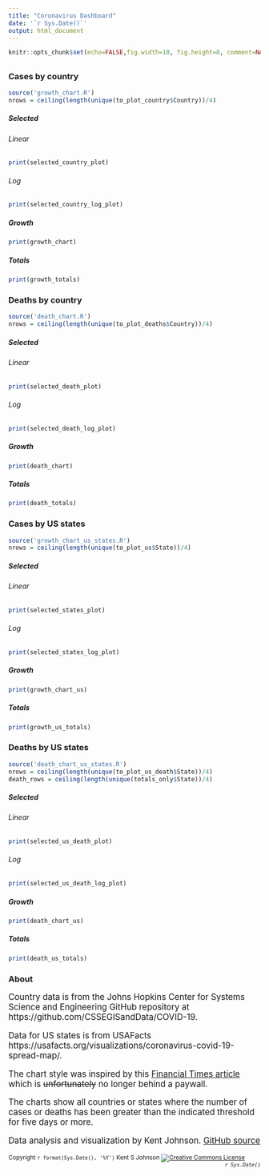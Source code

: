 ```yaml
---
title: "Coronavirus Dashboard"
date: '`r Sys.Date()`'
output: html_document
---
```


```r
knitr::opts_chunk$set(echo=FALSE,fig.width=10, fig.height=8, comment=NA, warning=FALSE, message=FALSE)
```

## {.tabset .tabset-pills}

### Cases by country

```r
source('growth_chart.R')
nrows = ceiling(length(unique(to_plot_country$Country))/4)
```

#### {.tabset}

##### Selected {.tabset}

###### Linear

```r
print(selected_country_plot)
```

###### Log

```r
print(selected_country_log_plot)
```

##### Growth

```r
print(growth_chart)
```

##### Totals

```r
print(growth_totals)
```

### Deaths by country

```r
source('death_chart.R')
nrows = ceiling(length(unique(to_plot_deaths$Country))/4)
```

#### {.tabset}

##### Selected {.tabset}

###### Linear

```r
print(selected_death_plot)
```

###### Log

```r
print(selected_death_log_plot)
```

##### Growth

```r
print(death_chart)
```

##### Totals

```r
print(death_totals)
```

### Cases by US states

```r
source('growth_chart_us_states.R')
nrows = ceiling(length(unique(to_plot_us$State))/4)
```

#### {.tabset}

##### Selected {.tabset}

###### Linear

```r
print(selected_states_plot)
```

###### Log

```r
print(selected_states_log_plot)
```

##### Growth

```r
print(growth_chart_us)
```

##### Totals

```r
print(growth_us_totals)
```

### Deaths by US states

```r
source('death_chart_us_states.R')
nrows = ceiling(length(unique(to_plot_us_death$State))/4)
death_rows = ceiling(length(unique(totals_only$State))/4)
```

#### {.tabset}

##### Selected {.tabset}

###### Linear

```r
print(selected_us_death_plot)
```

###### Log

```r
print(selected_us_death_log_plot)
```

##### Growth

```r
print(death_chart_us)
```

##### Totals

```r
print(death_us_totals)
```

### About

<big>
Country data is from the Johns Hopkins Center for Systems Science and Engineering
GitHub repository
at https://github.com/CSSEGISandData/COVID-19.

Data for US states is from USAFacts
https://usafacts.org/visualizations/coronavirus-covid-19-spread-map/.

The chart style was inspired by this 
[Financial Times article](https://www.ft.com/content/a26fbf7e-48f8-11ea-aeb3-955839e06441) which is ~~unfortunately~~ no longer behind a paywall.

The charts show all countries or states where the number of cases or deaths
has been greater than
the indicated threshold for five days or more.

Data analysis and visualization by Kent Johnson. 
[GitHub source](https://github.com/kent37/coronavirus)

</big>

<small>Copyright `r format(Sys.Date(), '%Y')` Kent S Johnson
<a rel="license" href="http://creativecommons.org/licenses/by-nc-sa/4.0/">
  <img alt="Creative Commons License" style="border-width:0;vertical-align:middle;display:inline" 
  src="https://i.creativecommons.org/l/by-nc-sa/4.0/80x15.png" target="_blank"/></a>
  <span style='float:right;font-style: italic;'>`r Sys.Date()`</span></small>
